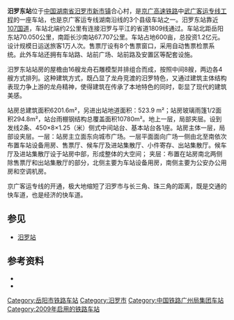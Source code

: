 {{Infobox China railway station
|车站名称=汨罗东站
|图片=The platform at Miluo East Railway Station ，China.jpg
|图片介绍=
|其他名称 = 
|车站拼音=Miluodong
|英文名称 = Miluodong Railway Station
|车站代码 = 65815<ref>{{cite book|title=中华人民共和国铁路车站代码（GB/T 10302-2010）|publisher=中国标准出版社|year=2010|isbn=155066140495|ignore-isbn-error=true|pages=25}}</ref>
|电报码 = MQQ
|拼音码 = MLD
|车站位置=[[湖南省|湖南省]][[汨罗市|汨罗市]][[新市镇_(汨罗市)|新市镇]]合心村
|坐标={{coord|28|44|55.66|N|113|8|15.74|E|display=inline,title}}
|归属=[[广州局集团|广州局集团]]
|线路=[[京广高速铁路|京广高速铁路]]
|车站等级=
|到发线数目=2
|月台数目=2
|網站=
}}
'''汨罗东站'''位于[[中国|中国]][[湖南省|湖南省]][[汨罗市|汨罗市]][[新市镇_(汨罗市)|新市镇]]合心村，是[[京广高速铁路|京广高速铁路]]中[[武广客运专线|武广客运专线工程]]的一座车站，也是京广客运专线湖南沿线的3个县级车站之一。汨罗东站靠近[[107国道|107国道]]，车站北端约2公里有连接汨罗与平江的省道1809线通过。车站北距岳阳东站70.050公里，南距长沙南站67.707公里。车站占地600亩，总投资1.2亿元。设计规模日运送旅客1万人次。售票厅设有8个售票窗口，采用自动售票检票系统。此外车站还拥有车站路、站前广场、站前路及安置区等配套设施。

汨罗东站站房的屋檐由16艘龙舟石雕模型并排组合而成，按照中间8艘，两边各4艘方式排列。这种建筑方式，既凸显了龙舟竞渡的汨罗特色，又通过建筑主体结构表现力争上游的龙舟精神，使得建筑在传承了本地特色的同时，彰显了现代的建筑美感。

站房总建筑面积6201.6m²，另进出站地道面积：523.9 m²；站房玻璃雨篷1/2面积294.8m²，站台雨棚钢结构总覆盖面积10780m²。地上一层，局部夹层。设到发线2条、450×8×1.25（米）侧式中间站台、基本站台各1座。站房主体一层，局部设夹层。一层：站房主立面东向城市广场。一层平面面向广场一侧由北至南依次布置车站设备用房、售票厅、候车厅及进站集散厅、小件寄存、出站集散厅。候车厅及进站集散厅设于站房中部，形成整体的大空间； 夹层：布置在站房南北两侧除售票厅和出站集散厅的部分，北侧主要为车站设备用房，南侧主要为公安办公用房和空调机房。 

京广客运专线的开通，极大地缩短了汨罗市与长三角、珠三角的距离，既是交通的快车道，也是经济的快车道。

== 参见 ==
* [[汨罗站|汨罗站]]

==参考资料==
{{reflist}}
*{{cite web | language = zh-cn | publisher = 红网 | title = 武广客运专线汨罗东站正式启用 | url = http://news.rednet.cn/c/2009/12/26/1879096.htm | date = 2009-12-26 | accessdate = 2011-08-29 }}{{Dead link|date=2019年11月 |bot=InternetArchiveBot |fix-attempted=yes }}
*{{cite web | language = zh-cn | publisher = 岳阳网 | title = 武广汨罗东站凸显龙舟文化 | url = http://www.803.cn/Article/yyxw803/sxbd/200912/62895.html | date = 2009-12-18 | accessdate = 2011-08-29 | deadurl = yes | archiveurl = https://web.archive.org/web/20100405061802/http://www.803.cn/Article/yyxw803/sxbd/200912/62895.html | archivedate = 2010-04-05 }}
{{s-rail-start}}
{{s-rail|title=中国铁路}}
{{s-inop|[[岳阳东站|岳阳东]]|[[北京西站|北京西]]方向}}
{{s-line|[[京广高速铁路|京广高速铁路]]<br /> ← 70km 汨罗东站 68km →}}
{{s-inop|[[长沙南站|长沙南]]|[[广州南站|广州南]]方向}}
{{s-end}}

{{京广高速铁路}}

[[Category:岳阳市铁路车站|Category:岳阳市铁路车站]]
[[Category:汨罗市|Category:汨罗市]]
[[Category:中国铁路广州局集团车站|Category:中国铁路广州局集团车站]]
[[Category:2009年启用的铁路车站|Category:2009年启用的铁路车站]]
